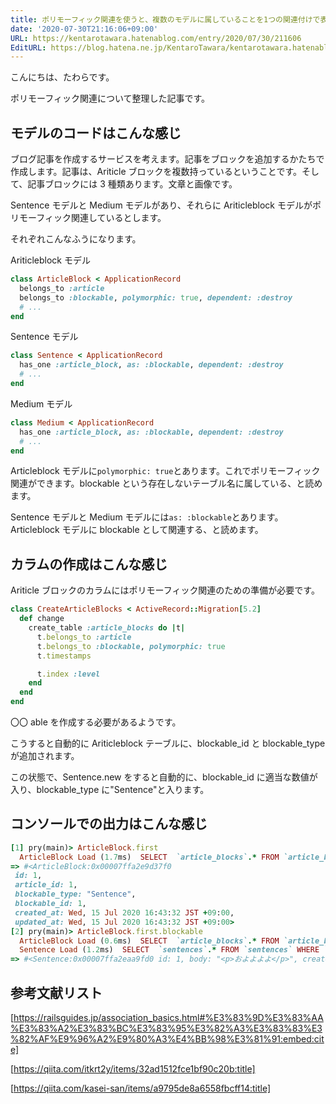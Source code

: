 ```yaml
---
title: ポリモーフィック関連を使うと、複数のモデルに属していることを1つの関連付けで表現できる
date: '2020-07-30T21:16:06+09:00'
URL: https://kentarotawara.hatenablog.com/entry/2020/07/30/211606
EditURL: https://blog.hatena.ne.jp/KentaroTawara/kentarotawara.hatenablog.com/atom/entry/26006613607199086
---
```


こんにちは、たわらです。

ポリモーフィック関連について整理した記事です。

## モデルのコードはこんな感じ

ブログ記事を作成するサービスを考えます。記事をブロックを追加するかたちで作成します。記事は、Ariticle ブロックを複数持っているということです。そして、記事ブロックには 3 種類あります。文章と画像です。

Sentence モデルと Medium モデルがあり、それらに Ariticleblock モデルがポリモーフィック関連しているとします。

それぞれこんなふうになります。

Ariticleblock モデル

```ruby
class ArticleBlock < ApplicationRecord
  belongs_to :article
  belongs_to :blockable, polymorphic: true, dependent: :destroy
  # ...
end
```

Sentence モデル

```ruby
class Sentence < ApplicationRecord
  has_one :article_block, as: :blockable, dependent: :destroy
  # ...
end
```

Medium モデル

```ruby
class Medium < ApplicationRecord
  has_one :article_block, as: :blockable, dependent: :destroy
  # ...
end
```

Articleblock モデルに`polymorphic: true`とあります。これでポリモーフィック関連ができます。blockable という存在しないテーブル名に属している、と読めます。

Sentence モデルと Medium モデルには`as: :blockable`とあります。Articleblock モデルに blockable として関連する、と読めます。

## カラムの作成はこんな感じ

Ariticle ブロックのカラムにはポリモーフィック関連のための準備が必要です。

```ruby
class CreateArticleBlocks < ActiveRecord::Migration[5.2]
  def change
    create_table :article_blocks do |t|
      t.belongs_to :article
      t.belongs_to :blockable, polymorphic: true
      t.timestamps

      t.index :level
    end
  end
end
```

〇〇 able を作成する必要があるようです。

こうすると自動的に Ariticleblock テーブルに、blockable_id と blockable_type が追加されます。

この状態で、Sentence.new をすると自動的に、blockable_id に適当な数値が入り、blockable_type に"Sentence"と入ります。

## コンソールでの出力はこんな感じ

```ruby
[1] pry(main)> ArticleBlock.first
  ArticleBlock Load (1.7ms)  SELECT  `article_blocks`.* FROM `article_blocks` ORDER BY `article_blocks`.`id` ASC LIMIT 1
=> #<ArticleBlock:0x00007ffa2e9d37f0
 id: 1,
 article_id: 1,
 blockable_type: "Sentence",
 blockable_id: 1,
 created_at: Wed, 15 Jul 2020 16:43:32 JST +09:00,
 updated_at: Wed, 15 Jul 2020 16:43:32 JST +09:00>
[2] pry(main)> ArticleBlock.first.blockable
  ArticleBlock Load (0.6ms)  SELECT  `article_blocks`.* FROM `article_blocks` ORDER BY `article_blocks`.`id` ASC LIMIT 1
  Sentence Load (1.2ms)  SELECT  `sentences`.* FROM `sentences` WHERE `sentences`.`id` = 1 LIMIT 1
=> #<Sentence:0x00007ffa2eaa9fd0 id: 1, body: "<p>およよよよ</p>", created_at: Wed, 15 Jul 2020 16:43:32 JST +09:00, updated_at: Wed, 15 Jul 2020 16:43:46 JST +09:00>
```

## 参考文献リスト

[https://railsguides.jp/association_basics.html#%E3%83%9D%E3%83%AA%E3%83%A2%E3%83%BC%E3%83%95%E3%82%A3%E3%83%83%E3%82%AF%E9%96%A2%E9%80%A3%E4%BB%98%E3%81%91:embed:cite]

[https://qiita.com/itkrt2y/items/32ad1512fce1bf90c20b:title]

[https://qiita.com/kasei-san/items/a9795de8a6558fbcff14:title]
